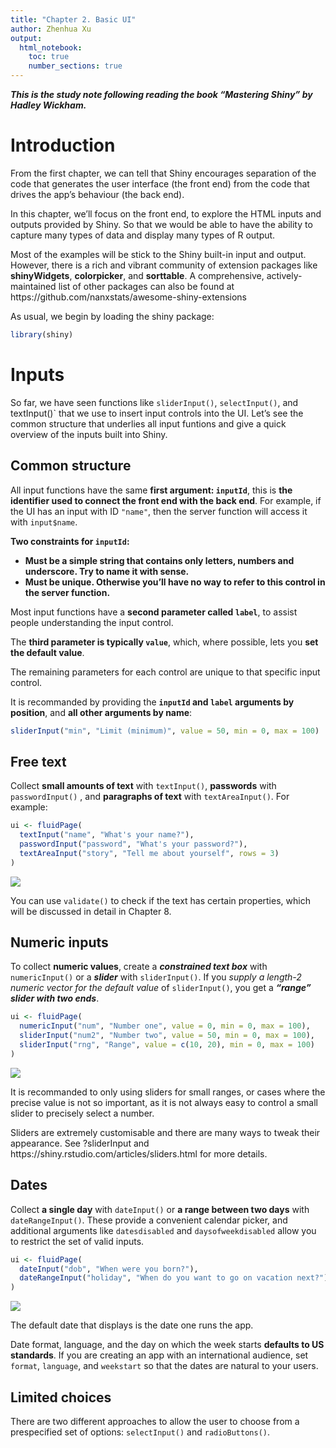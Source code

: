 ```yaml
---
title: "Chapter 2. Basic UI"
author: Zhenhua Xu
output: 
  html_notebook:
    toc: true
    number_sections: true
---
```


***This is the study note following reading the book "Mastering Shiny" by Hadley Wickham.***

# Introduction

From the first chapter, we can tell that Shiny encourages separation of the code that generates the user interface (the front end) from the code that drives the app's behaviour (the back end).

In this chapter, we'll focus on the front end, to explore the HTML inputs and outputs provided by Shiny. So that we would be able to have the ability to capture many types of data and display many types of R output.

Most of the examples will be stick to the Shiny built-in input and output. However, there is a rich and vibrant community of extension packages like **shinyWidgets**, **colorpicker**, and **sorttable**. A comprehensive, actively-maintained list of other packages can also be found at https://github.com/nanxstats/awesome-shiny-extensions

As usual, we begin by loading the shiny package:
```r
library(shiny)
```

# Inputs

So far, we have seen functions like `sliderInput()`, `selectInput()`, and textInput()` that we use to insert input controls into the UI. Let's see the common structure that underlies all input funtions and give a quick overview of the inputs built into Shiny.

## Common structure

All input functions have the same **first argument: `inputId`**, this is **the identifier used to connect the front end with the back end**. For example, if the UI has an input with ID `"name"`, then the server function will access it with `input$name`.

**Two constraints for `inputId`:**

- **Must be a simple string that contains only letters, numbers and underscore. Try to name it with sense.**
- **Must be unique. Otherwise you'll have no way to refer to this control in the server function.**

Most input functions have a **second parameter called `label`**, to assist people understanding the input control.

The **third parameter is typically `value`**, which, where possible, lets you **set the default value**.

The remaining parameters for each control are unique to that specific input control.

It is recommanded by providing the **`inputId` and `label` arguments by position**, and **all other arguments by name**:
```r
sliderInput("min", "Limit (minimum)", value = 50, min = 0, max = 100)
```

## Free text

Collect **small amounts of text** with `textInput()`, **passwords** with `passwordInput()` , and **paragraphs of text** with `textAreaInput()`. For example:
```r
ui <- fluidPage(
  textInput("name", "What's your name?"),
  passwordInput("password", "What's your password?"),
  textAreaInput("story", "Tell me about yourself", rows = 3)
)
```

![](C:/Users/zhhxu/Documents/R_study/Mastering_Shiny/study_notes/Figures/2-1.png)

You can use `validate()` to check if the text has certain properties, which will be discussed in detail in Chapter 8.

## Numeric inputs

To collect **numeric values**, create a ***constrained text box*** with `numericInput()` or a ***slider*** with `sliderInput()`. If you *supply a length-2 numeric vector for the default value* of `sliderInput()`, you get a ***“range” slider with two ends***.

```r
ui <- fluidPage(
  numericInput("num", "Number one", value = 0, min = 0, max = 100),
  sliderInput("num2", "Number two", value = 50, min = 0, max = 100),
  sliderInput("rng", "Range", value = c(10, 20), min = 0, max = 100)
)
```
![](C:/Users/zhhxu/Documents/R_study/Mastering_Shiny/study_notes/Figures/2-2.png)

It is recommanded to only using sliders for small ranges, or cases where the precise value is not so important, as it is not always easy to control a small slider to precisely select a number. 

Sliders are extremely customisable and there are many ways to tweak their appearance. See ?sliderInput and https://shiny.rstudio.com/articles/sliders.html for more details.

## Dates

Collect **a single day** with `dateInput()` or **a range between two days** with `dateRangeInput()`. These provide a convenient calendar picker, and additional arguments like `datesdisabled` and `daysofweekdisabled` allow you to restrict the set of valid inputs.

```r
ui <- fluidPage(
  dateInput("dob", "When were you born?"),
  dateRangeInput("holiday", "When do you want to go on vacation next?")
)
```

![](C:/Users/zhhxu/Documents/R_study/Mastering_Shiny/study_notes/Figures/2-3.png)

The default date that displays is the date one runs the app.

Date format, language, and the day on which the week starts **defaults to US standards**. If you are creating an app with an international audience, set `format`, `language`, and `weekstart` so that the dates are natural to your users.

## Limited choices

There are two different approaches to allow the user to choose from a prespecified set of options: `selectInput()` and `radioButtons()`.









